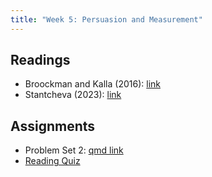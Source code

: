 ```yaml
---
title: "Week 5: Persuasion and Measurement"
---
```


## Readings

-  Broockman and Kalla (2016): [link](https://www.science.org/doi/10.1126/science.aad9713)
-  Stantcheva (2023): [link](https://doi.org/10.1146/annurev-economics-091622-010157)

## Assignments

- Problem Set 2: [qmd link](https://www.dropbox.com/scl/fi/bx2xw731n3b5g77y5h604/pset2.qmd?rlkey=j189jf2wsrzflybr6s446oil3&dl=1)
- [Reading Quiz](https://canvas.mit.edu/courses/24619/quizzes/39667)
